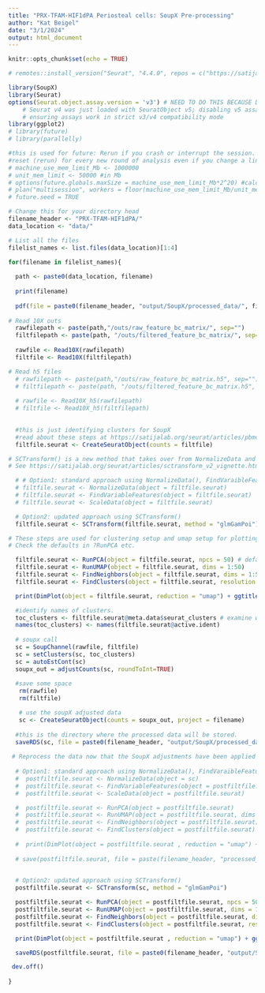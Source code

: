 ```yaml
---
title: "PRX-TFAM-HIF1dPA Periosteal cells: SoupX Pre-processing"
author: "Kat Beigel"
date: "3/1/2024"
output: html_document
---
```


```r
knitr::opts_chunk$set(echo = TRUE)

# remotes::install_version("Seurat", "4.4.0", repos = c("https://satijalab.r-universe.dev", getOption("repos")))

library(SoupX)
library(Seurat)
options(Seurat.object.assay.version = 'v3') # NEED TO DO THIS BECAUSE DOUBLET FINDER DOES NOT KNOW THE V5 format
    # Seurat v4 was just loaded with SeuratObject v5; disabling v5 assays and validation routines, and
    # ensuring assays work in strict v3/v4 compatibility mode
library(ggplot2)
# library(future)
# library(parallelly)

```

```r
#this is used for future: Rerun if you crash or interrupt the session.
#reset (rerun) for every new round of analysis even if you change a line and re-run (always)
# machine_use_mem_limit_Mb <- 1000000
# unit_mem_limit <- 50000 #in Mb
# options(future.globals.maxSize = machine_use_mem_limit_Mb*2^20) #calculates in bytes
# plan("multisession", workers = floor(machine_use_mem_limit_Mb/unit_mem_limit))
# future.seed = TRUE 

```

```r
# Change this for your directory head
filename_header <- "PRX-TFAM-HIF1dPA/"
data_location <- "data/"

# List all the files
filelist_names <- list.files(data_location)[1:4]

```


```r

for(filename in filelist_names){
  
  path <- paste0(data_location, filename)
  
  print(filename)
  
  pdf(file = paste0(filename_header, "output/SoupX/processed_data/", filename, "_QC_prep.pdf"))
  
# Read 10X outs
  rawfilepath <- paste(path,"/outs/raw_feature_bc_matrix/", sep="")
  filtfilepath <- paste(path, "/outs/filtered_feature_bc_matrix/", sep="")
  
  rawfile <- Read10X(rawfilepath)
  filtfile <- Read10X(filtfilepath)

# Read h5 files
  # rawfilepath <- paste(path,"/outs/raw_feature_bc_matrix.h5", sep="")
  # filtfilepath <- paste(path, "/outs/filtered_feature_bc_matrix.h5", sep="")
  
  # rawfile <- Read10X_h5(rawfilepath)
  # filtfile <- Read10X_h5(filtfilepath)

  
  #this is just identifying clusters for SoupX
  #read about these steps at https://satijalab.org/seurat/articles/pbmc3k_tutorial.html
  filtfile.seurat <- CreateSeuratObject(counts = filtfile)

# SCTransform() is a new method that takes over from NormalizeData and FindVariableFeatures and ScaleData
# See https://satijalab.org/seurat/articles/sctransform_v2_vignette.html

  # # Option1: standard approach using NormalizeData(), FindVaraibleFeatures(), and ScaleData()
  # filtfile.seurat <- NormalizeData(object = filtfile.seurat)
  # filtfile.seurat <- FindVariableFeatures(object = filtfile.seurat)
  # filtfile.seurat <- ScaleData(object = filtfile.seurat)

  # Option2: updated approach using SCTransform()
  filtfile.seurat <- SCTransform(filtfile.seurat, method = "glmGamPoi")

# These steps are used for clustering setup and umap setup for plotting and cluster finding.
# Check the defaults in ?RunPCA etc.

  filtfile.seurat <- RunPCA(object = filtfile.seurat, npcs = 50) # default is 50
  filtfile.seurat <- RunUMAP(object = filtfile.seurat, dims = 1:50) 
  filtfile.seurat <- FindNeighbors(object = filtfile.seurat, dims = 1:50) # default is 1:10
  filtfile.seurat <- FindClusters(object = filtfile.seurat, resolution = 0.8)

  print(DimPlot(object = filtfile.seurat, reduction = "umap") + ggtitle(paste(filename, "pre SoupX")))

  #identify names of clusters.
  toc_clusters <- filtfile.seurat@meta.data$seurat_clusters # examine with toc_clusters[1:10]
  names(toc_clusters) <- names(filtfile.seurat@active.ident)
 
  # soupx call
  sc = SoupChannel(rawfile, filtfile)
  sc = setClusters(sc, toc_clusters)
  sc = autoEstCont(sc)
  soupx_out = adjustCounts(sc, roundToInt=TRUE)
 
  #save some space
   rm(rawfile)
   rm(filtfile)

   # use the soupX adjusted data
   sc <- CreateSeuratObject(counts = soupx_out, project = filename)
   
  #this is the directory where the processed data will be stored.
  saveRDS(sc, file = paste0(filename_header, "output/SoupX/processed_data/", filename, "_SoupX.rds")) 
  
 # Reprocess the data now that the SoupX adjustments have been applied
  
  # Option1: standard approach using NormalizeData(), FindVaraibleFeatures(), and ScaleData()
  #  postfiltfile.seurat <- NormalizeData(object = sc)
  #  postfiltfile.seurat <- FindVariableFeatures(object = postfiltfile.seurat)
  #  postfiltfile.seurat <- ScaleData(object = postfiltfile.seurat)

  #  postfiltfile.seurat <- RunPCA(object = postfiltfile.seurat)
  #  postfiltfile.seurat <- RunUMAP(object = postfiltfile.seurat, dims = 1:50)
  #  postfiltfile.seurat <- FindNeighbors(object = postfiltfile.seurat)
  #  postfiltfile.seurat <- FindClusters(object = postfiltfile.seurat)
  
  #  print(DimPlot(object = postfiltfile.seurat , reduction = "umap") + ggtitle(paste(filename, "POST SoupX")))
 
  # save(postfiltfile.seurat, file = paste(filename_header, "processed_data/", filename, "_SoupX_NFS.Rdata", sep = ""))

  
  # Option2: updated approach using SCTransform()
  postfiltfile.seurat <- SCTransform(sc, method = "glmGamPoi")

  postfiltfile.seurat <- RunPCA(object = postfiltfile.seurat, npcs = 50)
  postfiltfile.seurat <- RunUMAP(object = postfiltfile.seurat, dims = 1:50)
  postfiltfile.seurat <- FindNeighbors(object = postfiltfile.seurat, dims = 1:50)
  postfiltfile.seurat <- FindClusters(object = postfiltfile.seurat, resolution = 0.8)

  print(DimPlot(object = postfiltfile.seurat , reduction = "umap") + ggtitle(paste(filename, "POST SoupX")))

  saveRDS(postfiltfile.seurat, file = paste0(filename_header, "output/SoupX/processed_data/", filename, "_SoupX_SCT.rds"))

 dev.off()
 
}

```
